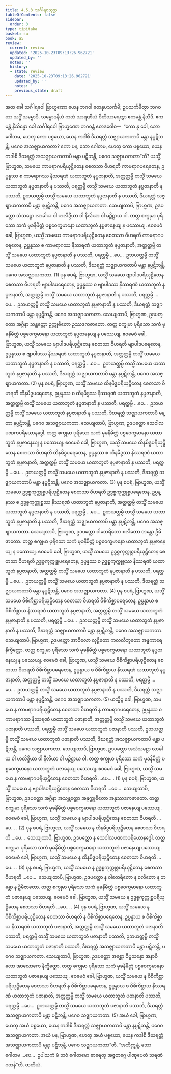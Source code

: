 ```yaml
---
title: 4.5.3 သင်္ဂါရဝသုတ္တ
tableOfContents: false
sidebar:
  order: 3
type: tipitaka
basket: su
book: a5
review:
  current: review
  updated: '2025-10-23T09:13:26.962721'
  updated_by: ''
  notes: ''
  history:
  - state: review
    date: '2025-10-23T09:13:26.962721'
    updated_by: ''
    notes: ''
    previous_state: draft
---
```



<ReviewStatus review={frontmatter.review} showDetails={true} />

<HypothesisAnnotation frontmatter={frontmatter} />

<DynamicBreadcrumb />

<Division number="193" book="a5" e="ch" v="16" p="202">

<Paragraph number="1121" book="a5">
အထ ခေါ သင်္ဂါရဝေါ ဗြာဟ္မဏော ယေန ဘဂဝါ တေနုပသင်္ကမိ; ဥပသင်္ကမိတွာ ဘဂဝတာ သဒ္ဓိံ သမ္မောဒိ. သမ္မောဒနီယံ ကထံ သာရဏီယံ ဝီတိသာရေတွာ ဧကမန္တံ နိသီဒိ. ဧကမန္တံ နိသိန္နော ခေါ သင်္ဂါရဝေါ ဗြာဟ္မဏော ဘဂဝန္တံ ဧတဒဝေါစ—  “ကော နု ခေါ, ဘော ဂေါတမ, ဟေတု ကော ပစ္စယော, ယေန ကဒါစိ ဒီဃရတ္တံ သဇ္ဈာယကတာပိ မန္တာ နပ္ပဋိဘန္တိ, ပဂေဝ အသဇ္ဈာယကတာ? ကော ပန, ဘော ဂေါတမ, ဟေတု ကော ပစ္စယော, ယေန ကဒါစိ ဒီဃရတ္တံ အသဇ္ဈာယကတာပိ မန္တာ ပဋိဘန္တိ, ပဂေဝ သဇ္ဈာယကတာ”တိ?
</Paragraph>

<Paragraph number="1122" book="a5">
ယသ္မိံ, ဗြာဟ္မဏ, သမယေ ကာမရာဂပရိယုဋ္ဌိတေန စေတသာ ဝိဟရတိ ကာမရာဂပရေတေန, ဥပ္ပန္နဿ စ ကာမရာဂဿ နိဿရဏံ ယထာဘူတံ နပ္ပဇာနာတိ, အတ္တတ္ထမ္ပိ တသ္မိံ သမယေ ယထာဘူတံ နပ္ပဇာနာတိ န ပဿတိ, ပရတ္ထမ္ပိ တသ္မိံ သမယေ ယထာဘူတံ နပ္ပဇာနာတိ န ပဿတိ, ဥဘယတ္ထမ္ပိ တသ္မိံ သမယေ ယထာဘူတံ နပ္ပဇာနာတိ န ပဿတိ, ဒီဃရတ္တံ သဇ္ဈာယကတာပိ မန္တာ နပ္ပဋိဘန္တိ, ပဂေဝ အသဇ္ဈာယကတာ. သေယျထာပိ, ဗြာဟ္မဏ, ဥဒပတ္တော သံသဋ္ဌော လာခါယ ဝါ ဟလိဒ္ဒိယာ ဝါ နီလိယာ ဝါ မဉ္ဇိဋ္ဌာယ ဝါ. တတ္ထ စက္ခုမာ ပုရိသော သကံ မုခနိမိတ္တံ ပစ္စဝေက္ခမာနော ယထာဘူတံ နပ္ပဇာနေယျ န ပဿေယျ. ဧဝမေဝံ ခေါ, ဗြာဟ္မဏ, ယသ္မိံ သမယေ ကာမရာဂပရိယုဋ္ဌိတေန စေတသာ ဝိဟရတိ ကာမရာဂပရေတေန, ဥပ္ပန္နဿ စ ကာမရာဂဿ နိဿရဏံ ယထာဘူတံ နပ္ပဇာနာတိ, အတ္တတ္ထမ္ပိ တသ္မိံ သမယေ ယထာဘူတံ နပ္ပဇာနာတိ န ပဿတိ, ပရတ္ထမ္ပိ …ပေ…  ဥဘယတ္ထမ္ပိ တသ္မိံ သမယေ ယထာဘူတံ နပ္ပဇာနာတိ န ပဿတိ, ဒီဃရတ္တံ သဇ္ဈာယကတာပိ မန္တာ နပ္ပဋိဘန္တိ, ပဂေဝ အသဇ္ဈာယကတာ. (1)
</Paragraph>

<Paragraph number="1123" book="a5">
ပုန စပရံ, ဗြာဟ္မဏ, ယသ္မိံ သမယေ ဗျာပါဒပရိယုဋ္ဌိတေန စေတသာ ဝိဟရတိ ဗျာပါဒပရေတေန, ဥပ္ပန္နဿ စ ဗျာပါဒဿ နိဿရဏံ ယထာဘူတံ နပ္ပဇာနာတိ, အတ္တတ္ထမ္ပိ တသ္မိံ သမယေ ယထာဘူတံ နပ္ပဇာနာတိ န ပဿတိ, ပရတ္ထမ္ပိ …ပေ…  ဥဘယတ္ထမ္ပိ တသ္မိံ သမယေ ယထာဘူတံ နပ္ပဇာနာတိ န ပဿတိ, ဒီဃရတ္တံ သဇ္ဈာယကတာပိ မန္တာ နပ္ပဋိဘန္တိ, ပဂေဝ အသဇ္ဈာယကတာ. သေယျထာပိ, ဗြာဟ္မဏ, ဥဒပတ္တော အဂ္ဂိနာ သန္တတ္တော ဥက္ကုဓိတော ဥဿဒကဇာတော. တတ္ထ စက္ခုမာ ပုရိသော သကံ မုခနိမိတ္တံ ပစ္စဝေက္ခမာနော ယထာဘူတံ နပ္ပဇာနေယျ န ပဿေယျ. ဧဝမေဝံ ခေါ, ဗြာဟ္မဏ, ယသ္မိံ သမယေ ဗျာပါဒပရိယုဋ္ဌိတေန စေတသာ ဝိဟရတိ ဗျာပါဒပရေတေန, ဥပ္ပန္နဿ စ ဗျာပါဒဿ နိဿရဏံ ယထာဘူတံ နပ္ပဇာနာတိ, အတ္တတ္ထမ္ပိ တသ္မိံ သမယေ ယထာဘူတံ နပ္ပဇာနာတိ န ပဿတိ, ပရတ္ထမ္ပိ …ပေ…  ဥဘယတ္ထမ္ပိ တသ္မိံ သမယေ ယထာဘူတံ နပ္ပဇာနာတိ န ပဿတိ, ဒီဃရတ္တံ သဇ္ဈာယကတာပိ မန္တာ နပ္ပဋိဘန္တိ, ပဂေဝ အသဇ္ဈာယကတာ. (2)
</Paragraph>

<Paragraph number="1124" book="a5">
ပုန စပရံ, ဗြာဟ္မဏ, ယသ္မိံ သမယေ ထိနမိဒ္ဓပရိယုဋ္ဌိတေန စေတသာ ဝိဟရတိ ထိနမိဒ္ဓပရေတေန, ဥပ္ပန္နဿ စ ထိနမိဒ္ဓဿ နိဿရဏံ ယထာဘူတံ နပ္ပဇာနာတိ, အတ္တတ္ထမ္ပိ တသ္မိံ သမယေ ယထာဘူတံ နပ္ပဇာနာတိ န ပဿတိ, ပရတ္ထမ္ပိ …ပေ…  ဥဘယတ္ထမ္ပိ တသ္မိံ သမယေ ယထာဘူတံ နပ္ပဇာနာတိ န ပဿတိ, ဒီဃရတ္တံ သဇ္ဈာယကတာပိ မန္တာ နပ္ပဋိဘန္တိ, ပဂေဝ အသဇ္ဈာယကတာ. သေယျထာပိ, ဗြာဟ္မဏ, ဥဒပတ္တော သေဝါလပဏကပရိယောနဒ္ဓေါ. တတ္ထ စက္ခုမာ ပုရိသော သကံ မုခနိမိတ္တံ ပစ္စဝေက္ခမာနော ယထာဘူတံ နပ္ပဇာနေယျ န ပဿေယျ. ဧဝမေဝံ ခေါ, ဗြာဟ္မဏ, ယသ္မိံ သမယေ ထိနမိဒ္ဓပရိယုဋ္ဌိတေန စေတသာ ဝိဟရတိ ထိနမိဒ္ဓပရေတေန, ဥပ္ပန္နဿ စ ထိနမိဒ္ဓဿ နိဿရဏံ ယထာဘူတံ နပ္ပဇာနာတိ, အတ္တတ္ထမ္ပိ တသ္မိံ သမယေ ယထာဘူတံ နပ္ပဇာနာတိ န ပဿတိ, ပရတ္ထမ္ပိ …ပေ…  ဥဘယတ္ထမ္ပိ တသ္မိံ သမယေ ယထာဘူတံ နပ္ပဇာနာတိ န ပဿတိ, ဒီဃရတ္တံ သဇ္ဈာယကတာပိ မန္တာ နပ္ပဋိဘန္တိ, ပဂေဝ အသဇ္ဈာယကတာ. (3)
</Paragraph>

<Paragraph number="1125" book="a5">
ပုန စပရံ, ဗြာဟ္မဏ, ယသ္မိံ သမယေ ဥဒ္ဓစ္စကုက္ကုစ္စပရိယုဋ္ဌိတေန စေတသာ ဝိဟရတိ ဥဒ္ဓစ္စကုက္ကုစ္စပရေတေန, ဥပ္ပန္နဿ စ ဥဒ္ဓစ္စကုက္ကုစ္စဿ နိဿရဏံ ယထာဘူတံ နပ္ပဇာနာတိ, အတ္တတ္ထမ္ပိ တသ္မိံ သမယေ ယထာဘူတံ နပ္ပဇာနာတိ န ပဿတိ, ပရတ္ထမ္ပိ …ပေ…  ဥဘယတ္ထမ္ပိ တသ္မိံ သမယေ ယထာဘူတံ နပ္ပဇာနာတိ န ပဿတိ, ဒီဃရတ္တံ သဇ္ဈာယကတာပိ မန္တာ နပ္ပဋိဘန္တိ, ပဂေဝ အသဇ္ဈာယကတာ. သေယျထာပိ, ဗြာဟ္မဏ, ဥဒပတ္တော ဝါတေရိတော စလိတော ဘန္တော ဦမိဇာတော. တတ္ထ စက္ခုမာ ပုရိသော သကံ မုခနိမိတ္တံ ပစ္စဝေက္ခမာနော ယထာဘူတံ နပ္ပဇာနေယျ န ပဿေယျ. ဧဝမေဝံ ခေါ, ဗြာဟ္မဏ, ယသ္မိံ သမယေ ဥဒ္ဓစ္စကုက္ကုစ္စပရိယုဋ္ဌိတေန စေတသာ ဝိဟရတိ ဥဒ္ဓစ္စကုက္ကုစ္စပရေတေန, ဥပ္ပန္နဿ စ ဥဒ္ဓစ္စကုက္ကုစ္စဿ နိဿရဏံ ယထာဘူတံ နပ္ပဇာနာတိ, အတ္တတ္ထမ္ပိ တသ္မိံ သမယေ ယထာဘူတံ နပ္ပဇာနာတိ န ပဿတိ, ပရတ္ထမ္ပိ …ပေ…  ဥဘယတ္ထမ္ပိ တသ္မိံ သမယေ ယထာဘူတံ နပ္ပဇာနာတိ န ပဿတိ, ဒီဃရတ္တံ သဇ္ဈာယကတာပိ မန္တာ နပ္ပဋိဘန္တိ, ပဂေဝ အသဇ္ဈာယကတာ. (4)
</Paragraph>

<Paragraph number="1126" book="a5">
ပုန စပရံ, ဗြာဟ္မဏ, ယသ္မိံ သမယေ ဝိစိကိစ္ဆာပရိယုဋ္ဌိတေန စေတသာ ဝိဟရတိ ဝိစိကိစ္ဆာပရေတေန, ဥပ္ပန္နာယ စ ဝိစိကိစ္ဆာယ နိဿရဏံ ယထာဘူတံ နပ္ပဇာနာတိ, အတ္တတ္ထမ္ပိ တသ္မိံ သမယေ ယထာဘူတံ နပ္ပဇာနာတိ န ပဿတိ, ပရတ္ထမ္ပိ …ပေ…  ဥဘယတ္ထမ္ပိ တသ္မိံ သမယေ ယထာဘူတံ နပ္ပဇာနာတိ န ပဿတိ, ဒီဃရတ္တံ သဇ္ဈာယကတာပိ မန္တာ နပ္ပဋိဘန္တိ, ပဂေဝ အသဇ္ဈာယကတာ. သေယျထာပိ, ဗြာဟ္မဏ, ဥဒပတ္တော အာဝိလော လုဠိတော ကလလီဘူတော အန္ဓကာရေ နိက္ခိတ္တော. တတ္ထ စက္ခုမာ ပုရိသော သကံ မုခနိမိတ္တံ ပစ္စဝေက္ခမာနော ယထာဘူတံ နပ္ပဇာနေယျ န ပဿေယျ. ဧဝမေဝံ ခေါ, ဗြာဟ္မဏ, ယသ္မိံ သမယေ ဝိစိကိစ္ဆာပရိယုဋ္ဌိတေန စေတသာ ဝိဟရတိ ဝိစိကိစ္ဆာပရေတေန, ဥပ္ပန္နာယ စ ဝိစိကိစ္ဆာယ နိဿရဏံ ယထာဘူတံ နပ္ပဇာနာတိ, အတ္တတ္ထမ္ပိ တသ္မိံ သမယေ ယထာဘူတံ နပ္ပဇာနာတိ န ပဿတိ, ပရတ္ထမ္ပိ …ပေ…  ဥဘယတ္ထမ္ပိ တသ္မိံ သမယေ ယထာဘူတံ နပ္ပဇာနာတိ န ပဿတိ, ဒီဃရတ္တံ သဇ္ဈာယကတာပိ မန္တာ နပ္ပဋိဘန္တိ, ပဂေဝ အသဇ္ဈာယကတာ. (5)
</Paragraph>

<Paragraph number="1127" book="a5">
ယသ္မိဉ္စ ခေါ, ဗြာဟ္မဏ, သမယေ န ကာမရာဂပရိယုဋ္ဌိတေန စေတသာ ဝိဟရတိ န ကာမရာဂပရေတေန, ဥပ္ပန္နဿ စ ကာမရာဂဿ နိဿရဏံ ယထာဘူတံ ပဇာနာတိ, အတ္တတ္ထမ္ပိ တသ္မိံ သမယေ ယထာဘူတံ ပဇာနာတိ ပဿတိ, ပရတ္ထမ္ပိ တသ္မိံ သမယေ ယထာဘူတံ ပဇာနာတိ ပဿတိ, ဥဘယတ္ထမ္ပိ တသ္မိံ သမယေ ယထာဘူတံ ပဇာနာတိ ပဿတိ, ဒီဃရတ္တံ အသဇ္ဈာယကတာပိ မန္တာ ပဋိဘန္တိ, ပဂေဝ သဇ္ဈာယကတာ. သေယျထာပိ, ဗြာဟ္မဏ, ဥဒပတ္တော အသံသဋ္ဌော လာခါယ ဝါ ဟလိဒ္ဒိယာ ဝါ နီလိယာ ဝါ မဉ္ဇိဋ္ဌာယ ဝါ. တတ္ထ စက္ခုမာ ပုရိသော သကံ မုခနိမိတ္တံ ပစ္စဝေက္ခမာနော ယထာဘူတံ ပဇာနေယျ ပဿေယျ. ဧဝမေဝံ ခေါ, ဗြာဟ္မဏ, ယသ္မိံ သမယေ န ကာမရာဂပရိယုဋ္ဌိတေန စေတသာ ဝိဟရတိ …ပေ… . (1)
</Paragraph>

<Paragraph number="1128" book="a5">
ပုန စပရံ, ဗြာဟ္မဏ, ယသ္မိံ သမယေ န ဗျာပါဒပရိယုဋ္ဌိတေန စေတသာ ဝိဟရတိ …ပေ…  သေယျထာပိ, ဗြာဟ္မဏ, ဥဒပတ္တော အဂ္ဂိနာ အသန္တတ္တော အနုက္ကုဓိတော အနုဿဒကဇာတော. တတ္ထ စက္ခုမာ ပုရိသော သကံ မုခနိမိတ္တံ ပစ္စဝေက္ခမာနော ယထာဘူတံ ပဇာနေယျ ပဿေယျ. ဧဝမေဝံ ခေါ, ဗြာဟ္မဏ, ယသ္မိံ သမယေ န ဗျာပါဒပရိယုဋ္ဌိတေန စေတသာ ဝိဟရတိ …ပေ… . (2)
</Paragraph>

<Paragraph number="1129" book="a5">
ပုန စပရံ, ဗြာဟ္မဏ, ယသ္မိံ သမယေ န ထိနမိဒ္ဓပရိယုဋ္ဌိတေန စေတသာ ဝိဟရတိ …ပေ…  သေယျထာပိ, ဗြာဟ္မဏ, ဥဒပတ္တော န သေဝါလပဏကပရိယောနဒ္ဓေါ. တတ္ထ စက္ခုမာ ပုရိသော သကံ မုခနိမိတ္တံ ပစ္စဝေက္ခမာနော ယထာဘူတံ ပဇာနေယျ ပဿေယျ. ဧဝမေဝံ ခေါ, ဗြာဟ္မဏ, ယသ္မိံ သမယေ န ထိနမိဒ္ဓပရိယုဋ္ဌိတေန စေတသာ ဝိဟရတိ …ပေ… . (3)
</Paragraph>

<Paragraph number="1130" book="a5">
ပုန စပရံ, ဗြာဟ္မဏ, ယသ္မိံ သမယေ န ဥဒ္ဓစ္စကုက္ကုစ္စပရိယုဋ္ဌိတေန စေတသာ ဝိဟရတိ …ပေ…  သေယျထာပိ, ဗြာဟ္မဏ, ဥဒပတ္တော န ဝါတေရိတော န စလိတော န ဘန္တော န ဦမိဇာတော. တတ္ထ စက္ခုမာ ပုရိသော သကံ မုခနိမိတ္တံ ပစ္စဝေက္ခမာနော ယထာဘူတံ ပဇာနေယျ ပဿေယျ. ဧဝမေဝံ ခေါ, ဗြာဟ္မဏ, ယသ္မိံ သမယေ န ဥဒ္ဓစ္စကုက္ကုစ္စပရိယုဋ္ဌိတေန စေတသာ ဝိဟရတိ …ပေ… . (4)
</Paragraph>

<Paragraph number="1131" book="a5">
ပုန စပရံ, ဗြာဟ္မဏ, ယသ္မိံ သမယေ န ဝိစိကိစ္ဆာပရိယုဋ္ဌိတေန စေတသာ ဝိဟရတိ န ဝိစိကိစ္ဆာပရေတေန, ဥပ္ပန္နာယ စ ဝိစိကိစ္ဆာယ နိဿရဏံ ယထာဘူတံ ပဇာနာတိ, အတ္တတ္ထမ္ပိ တသ္မိံ သမယေ ယထာဘူတံ ပဇာနာတိ ပဿတိ, ပရတ္ထမ္ပိ တသ္မိံ သမယေ ယထာဘူတံ ပဇာနာတိ ပဿတိ, ဥဘယတ္ထမ္ပိ တသ္မိံ သမယေ ယထာဘူတံ ပဇာနာတိ ပဿတိ, ဒီဃရတ္တံ အသဇ္ဈာယကတာပိ မန္တာ ပဋိဘန္တိ, ပဂေဝ သဇ္ဈာယကတာ. သေယျထာပိ, ဗြာဟ္မဏ, ဥဒပတ္တော အစ္ဆော ဝိပ္ပသန္နော အနာဝိလော အာလောကေ နိက္ခိတ္တော. တတ္ထ စက္ခုမာ ပုရိသော သကံ မုခနိမိတ္တံ ပစ္စဝေက္ခမာနော ယထာဘူတံ ပဇာနေယျ ပဿေယျ. ဧဝမေဝံ ခေါ, ဗြာဟ္မဏ, ယသ္မိံ သမယေ န ဝိစိကိစ္ဆာပရိယုဋ္ဌိတေန စေတသာ ဝိဟရတိ န ဝိစိကိစ္ဆာပရေတေန, ဥပ္ပန္နာယ စ ဝိစိကိစ္ဆာယ နိဿရဏံ ယထာဘူတံ ပဇာနာတိ, အတ္တတ္ထမ္ပိ တသ္မိံ သမယေ ယထာဘူတံ ပဇာနာတိ ပဿတိ, ပရတ္ထမ္ပိ …ပေ…  ဥဘယတ္ထမ္ပိ တသ္မိံ သမယေ ယထာဘူတံ ပဇာနာတိ ပဿတိ, ဒီဃရတ္တံ အသဇ္ဈာယကတာပိ မန္တာ ပဋိဘန္တိ, ပဂေဝ သဇ္ဈာယကတာ. (5)
</Paragraph>

<Paragraph number="1132" book="a5">
အယံ ခေါ, ဗြာဟ္မဏ, ဟေတု အယံ ပစ္စယော, ယေန ကဒါစိ ဒီဃရတ္တံ သဇ္ဈာယကတာပိ မန္တာ နပ္ပဋိဘန္တိ, ပဂေဝ အသဇ္ဈာယကတာ. အယံ ပန, ဗြာဟ္မဏ, ဟေတု အယံ ပစ္စယော, ယေန ကဒါစိ ဒီဃရတ္တံ အသဇ္ဈာယကတာပိ မန္တာ ပဋိဘန္တိ, ပဂေဝ သဇ္ဈာယကတာ”တိ.
</Paragraph>

<Paragraph number="1133" book="a5">
“အဘိက္ကန္တံ, ဘော ဂေါတမ …ပေ…  ဥပါသကံ မံ ဘဝံ ဂေါတမော ဓာရေတု အဇ္ဇတဂ္ဂေ ပါဏုပေတံ သရဏံ ဂတန်”တိ.

</Paragraph>
</Division>

<Paragraph number="1134" type="center" book="a5">
တတိယံ.
</Paragraph>